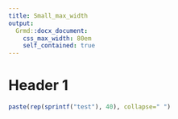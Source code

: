 ```yaml
---
title: Small_max_width
output:
  Grmd::docx_document:
    css_max_width: 80em
    self_contained: true
---
```


# Header 1

```r
paste(rep(sprintf("test"), 40), collapse=" ")
```

